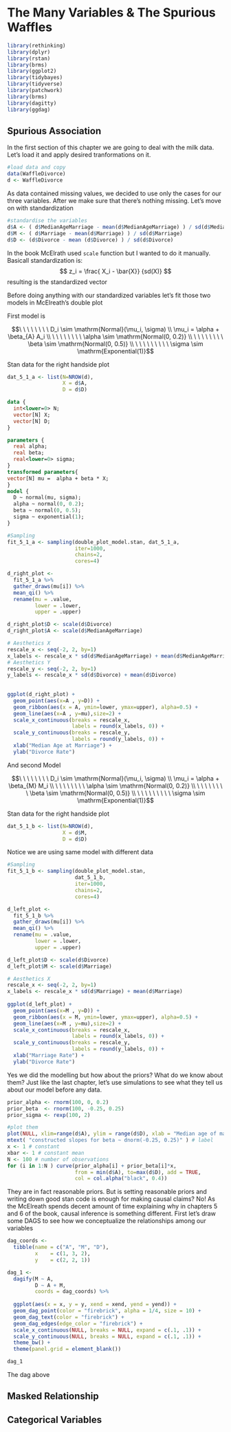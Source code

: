 # The Many Variables & The Spurious Waffles

```r
library(rethinking)
library(dplyr)
library(rstan)
library(brms)
library(ggplot2)
library(tidybayes)
library(tidyverse)
library(patchwork)
library(brms)
library(dagitty)
library(ggdag)
```


## Spurious Association
In the first section of this chapter we are going to deal with the milk data. Let's load it and apply desired tranformations on it.
```r
#load data and copy
data(WaffleDivorce)
d <- WaffleDivorce

```


As data contained missing values, we decided to use only the cases for our three variables. After we make sure that there's nothing missing. Let's move on with standardization

```r
#standardise the variables
d$A <- ( d$MedianAgeMarriage - mean(d$MedianAgeMarriage) ) / sd(d$MedianAgeMarriage)
d$M <- ( d$Marriage - mean(d$Marriage) ) / sd(d$Marriage)
d$D <- (d$Divorce - mean (d$Divorce) ) / sd(d$Divorce)
```

In the book McElrath used `scale` function but I wanted to do it manually. Basicall standardization is:
$$ z_i = \frac{ X_i - \bar{X}} {sd(X)} $$
resulting is the standardized vector

Before doing anything with our standardized variables let's fit those two models in McElreath's double plot

First model is 

$$\ \ \ \ \ \ \ \ D_i \sim \mathrm{Normal}(\mu_i, \sigma) \\
\mu_i = \alpha + \beta_{A} A_i \\
\ \ \ \ \ \ \ \ \alpha \sim \mathrm{Normal(0, 0.2)} \\
\ \ \ \ \ \ \ \ \beta \sim \mathrm{Normal(0, 0.5)} \\
\ \ \ \ \ \ \ \ \ \sigma \sim \mathrm{Exponential(1)}$$

Stan data for the right handside plot
```r
dat_5_1_a <- list(N=NROW(d),
                  X = d$A,
                  D = d$D)
```

```stan
data {
  int<lower=0> N;
  vector[N] X;
  vector[N] D;
}

parameters {
  real alpha;
  real beta; 
  real<lower=0> sigma;
}
transformed parameters{
vector[N] mu =  alpha + beta * X;
}
model {
  D ~ normal(mu, sigma);
  alpha ~ normal(0, 0.2);
  beta ~ normal(0, 0.5);
  sigma ~ exponential(1);
}

```


```r
#Sampling 
fit_5_1_a <- sampling(double_plot_model.stan, dat_5_1_a, 
                      iter=1000,
                      chains=2,
                      cores=4)
```

```r
d_right_plot <-
  fit_5_1_a %>%
  gather_draws(mu[i]) %>%
  mean_qi() %>%
  rename(mu = .value,
         lower = .lower,
         upper = .upper)

d_right_plot$D <- scale(d$Divorce) 
d_right_plot$A <- scale(d$MedianAgeMarriage)

# Aesthetics X
rescale_x <- seq(-2, 2, by=1)
x_labels <- rescale_x * sd(d$MedianAgeMarriage) + mean(d$MedianAgeMarriage)
# Aesthetics Y
rescale_y <- seq(-2, 2, by=1)
y_labels <- rescale_x * sd(d$Divorce) + mean(d$Divorce)
  
  
ggplot(d_right_plot) +
  geom_point(aes(x=A , y=D)) +
  geom_ribbon(aes(x = A, ymin=lower, ymax=upper), alpha=0.5) +
  geom_line(aes(x=A , y=mu),size=2) +
  scale_x_continuous(breaks = rescale_x,
                     labels = round(x_labels, 0)) +
  scale_y_continuous(breaks = rescale_y,
                     labels = round(y_labels, 0)) +
  xlab("Median Age at Marriage") +
  ylab("Divorce Rate")
```


And second Model 

$$\ \ \ \ \ \ \ \ D_i \sim \mathrm{Normal}(\mu_i, \sigma) \\
\mu_i = \alpha + \beta_{M} M_i \\
\ \ \ \ \ \ \ \ \alpha \sim \mathrm{Normal(0, 0.2)} \\
\ \ \ \ \ \ \ \ \beta \sim \mathrm{Normal(0, 0.5)} \\
\ \ \ \ \ \ \ \ \ \sigma \sim \mathrm{Exponential(1)}$$

Stan data for the right handside plot
```r
dat_5_1_b <- list(N=NROW(d),
                  X = d$M,
                  D = d$D)
```

Notice we are using same model with different data
```r
#Sampling 
fit_5_1_b <- sampling(double_plot_model.stan,
                      dat_5_1_b, 
                      iter=1000,
                      chains=2,
                      cores=4)
```

```r
d_left_plot <-
  fit_5_1_b %>%
  gather_draws(mu[i]) %>%
  mean_qi() %>%
  rename(mu = .value,
         lower = .lower,
         upper = .upper)

d_left_plot$D <- scale(d$Divorce) 
d_left_plot$M <- scale(d$Marriage)

# Aesthetics X
rescale_x <- seq(-2, 2, by=1)
x_labels <- rescale_x * sd(d$Marriage) + mean(d$Marriage)
  
ggplot(d_left_plot) +
  geom_point(aes(x=M , y=D)) +
  geom_ribbon(aes(x = M, ymin=lower, ymax=upper), alpha=0.5) +
  geom_line(aes(x=M , y=mu),size=2) +
  scale_x_continuous(breaks = rescale_x,
                     labels = round(x_labels, 0)) +
  scale_y_continuous(breaks = rescale_y,
                     labels = round(y_labels, 0)) +
  xlab("Marriage Rate") +
  ylab("Divorce Rate")
```

Yes we did the modelling but how about the priors? What do we know about them? Just like the last chapter, let's use simulations to see what they tell us about our model before any data.

```r
prior_alpha <- rnorm(100, 0, 0.2)
prior_beta  <- rnorm(100, -0.25, 0.25)
prior_sigma <- rexp(100, 2)

#plot them
plot(NULL, xlim=range(d$A), ylim = range(d$D), xlab = "Median age of marriage", ylab = "Divorce Rate")
mtext( "constructed slopes for beta ~ dnorm(-0.25, 0.25)" ) # label
x <- 1 # constant
xbar <- 1 # constant mean
N <- 100 # number of observations
for (i in 1:N ) curve(prior_alpha[i] + prior_beta[i]*x, 
                      from = min(d$A), to=max(d$D), add = TRUE,
                      col = col.alpha("black", 0.4))
```

They are in fact reasonable priors. But is setting reasonable priors and writing down good stan code is enough for making causal claims? No! As the McElreath spends decent amount of time explaining why in chapters 5 and 6 of the book, causal inference is something different. First let's draw some DAGS to see how we conceptualize the relationships among our variables

```r
dag_coords <-
  tibble(name = c("A", "M", "D"),
         x    = c(1, 3, 2),
         y    = c(2, 2, 1))

dag_1 <-
  dagify(M ~ A,
         D ~ A + M,
         coords = dag_coords) %>%
  
  ggplot(aes(x = x, y = y, xend = xend, yend = yend)) +
  geom_dag_point(color = "firebrick", alpha = 1/4, size = 10) +
  geom_dag_text(color = "firebrick") +
  geom_dag_edges(edge_color = "firebrick") +
  scale_x_continuous(NULL, breaks = NULL, expand = c(.1, .1)) +
  scale_y_continuous(NULL, breaks = NULL, expand = c(.1, .1)) +
  theme_bw() +
  theme(panel.grid = element_blank())

dag_1
```

The dag above 





## Masked Relationship




## Categorical Variables